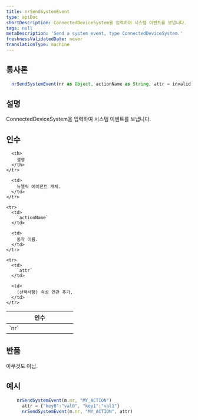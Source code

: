 ```yaml
---
title: nrSendSystemEvent
type: apiDoc
shortDescription: ConnectedDeviceSystem을 입력하여 시스템 이벤트를 보냅니다.
tags: null
metaDescription: 'Send a system event, type ConnectedDeviceSystem.'
freshnessValidatedDate: never
translationType: machine
---
```


## 통사론

```js
  nrSendSystemEvent(nr as Object, actionName as String, attr = invalid) as Void
```

## 설명

ConnectedDeviceSystem을 입력하여 시스템 이벤트를 보냅니다.

## 인수

<table>
  <thead>
    <tr>
      <th width="25%">
        인수
      </th>

      <th>
        설명
      </th>
    </tr>
  </thead>

  <tbody>
    <tr>
      <td>
        `nr`
      </td>

      <td>
        뉴렐릭 에이전트 개체.
      </td>
    </tr>

    <tr>
      <td>
        `actionName`
      </td>

      <td>
        동작 이름.
      </td>
    </tr>

    <tr>
      <td>
        `attr`
      </td>

      <td>
        (선택사항) 속성 연관 추가.
      </td>
    </tr>
  </tbody>
</table>

## 반품

아무것도 아님.

## 예시

```js
  	nrSendSystemEvent(m.nr, "MY_ACTION")
	  attr = {"key0":"val0", "key1":"val1"}
	  nrSendSystemEvent(m.nr, "MY_ACTION", attr)
```